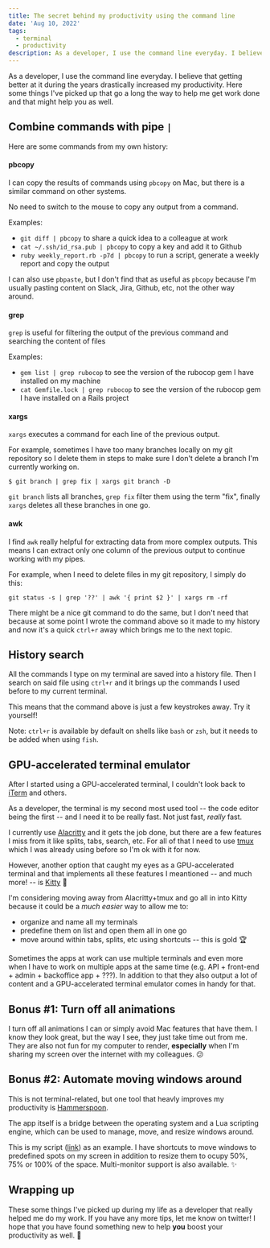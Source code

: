 ```yaml
---
title: The secret behind my productivity using the command line
date: 'Aug 10, 2022'
tags:
  - terminal
  - productivity
description: As a developer, I use the command line everyday. I believe that getting better at it during the years drastically increased my productivity. Here some things I've picked up that go a long the way to help me get work done and that might help you as well.
---
```


As a developer, I use the command line everyday. I believe that getting better at it during the years drastically increased my productivity. Here some things I've picked up that go a long the way to help me get work done and that might help you as well.

## Combine commands with pipe `|`

Here are some commands from my own history:

#### pbcopy

I can copy the results of commands using `pbcopy` on Mac, but there is a similar command on other systems.

No need to switch to the mouse to copy any output from a command.

Examples:
- `git diff | pbcopy` to share a quick idea to a colleague at work
- `cat ~/.ssh/id_rsa.pub | pbcopy` to copy a key and add it to Github
- `ruby weekly_report.rb -p7d | pbcopy` to run a script, generate a weekly report and copy the output

I can also use `pbpaste`, but I don't find that as useful as `pbcopy` because I'm usually pasting content on Slack, Jira, Github, etc, not the other way around.

#### grep

`grep` is useful for filtering the output of the previous command and searching the content of files

Examples:
- `gem list | grep rubocop` to see the version of the rubocop gem I have installed on my machine
- `cat Gemfile.lock | grep rubocop` to see the version of the rubocop gem I have installed on a Rails project


#### xargs

`xargs` executes a command for each line of the previous output.

For example, sometimes I have too many branches locally on my git repository so I delete them in steps to make sure I don't delete a branch I'm currently working on.

```text
$ git branch | grep fix | xargs git branch -D
```

`git branch` lists all branches, `grep fix` filter them using the term "fix", finally `xargs` deletes all these branches in one go.


#### awk

I find `awk` really helpful for extracting data from more complex outputs. This means I can extract only one column of the previous output to continue working with my pipes.

For example, when I need to delete files in my git repository, I simply do this:

```text
git status -s | grep '??' | awk '{ print $2 }' | xargs rm -rf
```

There might be a nice git command to do the same, but I don't need that because at some point I wrote the command above so it made to my history and now it's a quick `ctrl+r` away which brings me to the next topic.

## History search

All the commands I type on my terminal are saved into a history file. Then I search on said file using `ctrl+r` and it brings up the commands I used before to my current terminal.

This means that the command above is just a few keystrokes away. Try it yourself!

Note: `ctrl+r` is available by default on shells like `bash` or `zsh`, but it needs to be added when using `fish`.


## GPU-accelerated terminal emulator

After I started using a GPU-accelerated terminal, I couldn't look back to [iTerm](https://iterm2.com/index.html) and others.

As a developer, the terminal is my second most used tool -- the code editor being the first -- and I need it to be really fast. Not just fast, _really_ fast.

I currently use [Alacritty](https://github.com/alacritty/alacritty) and it gets the job done, but there are a few features I miss from it like splits, tabs, search, etc. For all of that I need to use [tmux](https://github.com/tmux/tmux) which I was already using before so I'm ok with it for now.

However, another option that caught my eyes as a GPU-accelerated terminal and that implements all these features I meantioned -- and much more! -- is [Kitty](https://sw.kovidgoyal.net/kitty/) 🤩

I'm considering moving away from Alacritty+tmux and go all in into Kitty because it could be a _much easier_ way to allow me to:

- organize and name all my terminals
- predefine them on list and open them all in one go
- move around within tabs, splits, etc using shortcuts -- this is gold 🏆

Sometimes the apps at work can use multiple terminals and even more when I have to work on multiple apps at the same time (e.g. API + front-end + admin + backoffice app + ???). In addition to that they also output a lot of content and a GPU-accelerated terminal emulator comes in handy for that.

## Bonus #1: Turn off all animations

I turn off all animations I can or simply avoid Mac features that have them. I know they look great, but the way I see, they just take time out from me. They are also not fun for my computer to render, __especially__ when I'm sharing my screen over the internet with my colleagues. 😕

## Bonus #2: Automate moving windows around

This is not terminal-related, but one tool that heavly improves my productivity is [Hammerspoon](https://www.hammerspoon.org/).

The app itself is a bridge between the operating system and a Lua scripting engine, which can be used to manage, move, and resize windows around.

This is my script ([link](https://github.com/lucasprag/dotfiles/blob/main/hammerspoon/init.lua)) as an example. I have shortcuts to move windows to predefined spots on my screen in addition to resize them to ocupy 50%, 75% or 100% of the space. Multi-monitor support is also available. ✨

## Wrapping up

These some things I've picked up during my life as a developer that really helped me do my work. If you have any more tips, let me know on twitter! I hope that you have found something new to help __you__ boost your productivity as well. 🚀



